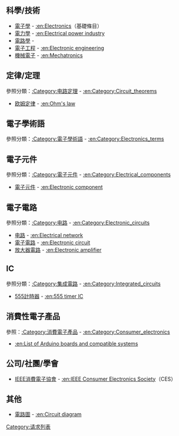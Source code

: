 ==科學/技術==
*[[電子學|電子學]] - [[:en:Electronics|:en:Electronics]]（基礎條目）
*[[電力學|電力學]] - [[:en:Electrical_power_industry|:en:Electrical power industry]]
*[[電路學|電路學]] - 
*[[電子工程|電子工程]] - [[:en:Electronic_engineering|:en:Electronic engineering]]
*[[機械電子|機械電子]] - [[:en:Mechatronics|:en:Mechatronics]]

==定律/定理==
;參照分類：[[:Category:电路定理|:Category:电路定理]] - [[:en:Category:Circuit_theorems|:en:Category:Circuit_theorems]]
*[[欧姆定律|欧姆定律]] - [[:en:Ohm's_law|:en:Ohm's law]]

==電子學術語==
;參照分類：[[:Category:電子學術語|:Category:電子學術語]] - [[:en:Category:Electronics_terms|:en:Category:Electronics_terms]]

==電子元件==
;參照分類：[[:Category:電子元件|:Category:電子元件]] - [[:en:Category:Electrical_components|:en:Category:Electrical_components]]
*[[電子元件|電子元件]] - [[:en:Electronic_component|:en:Electronic component]]

==電子電路==
;參照分類：[[:Category:电路|:Category:电路]] - [[:en:Category:Electronic_circuits|:en:Category:Electronic_circuits]]
*[[电路|电路]] - [[:en:Electrical_network|:en:Electrical network]]
*[[電子電路|電子電路]] - [[:en:Electronic_circuit|:en:Electronic circuit]]
*[[放大器電路|放大器電路]] - [[:en:Electronic_amplifier|:en:Electronic amplifier]]

==IC==
;參照分類：[[:Category:集成電路|:Category:集成電路]] - [[:en:Category:Integrated_circuits|:en:Category:Integrated_circuits]]
*[[555計時器|555計時器]] - [[:en:555_timer_IC|:en:555 timer IC]]

==消費性電子產品==
;參照：[[:Category:消費電子產品|:Category:消費電子產品]] - [[:en:Category:Consumer_electronics|:en:Category:Consumer_electronics]]
*[[:en:List_of_Arduino_boards_and_compatible_systems|:en:List of Arduino boards and compatible systems]]

==公司/社團/學會==
*[[IEEE消費電子協會|IEEE消費電子協會]] - [[:en:IEEE_Consumer_Electronics_Society|:en:IEEE Consumer Electronics Society]]（CES）

==其他==
*[[電路圖|電路圖]] - [[:en:Circuit_diagram|:en:Circuit diagram]]


[[Category:请求列表|Category:请求列表]]